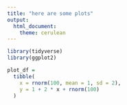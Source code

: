 ```yaml
---
title: "here are some plots"
output: 
  html_document:
    theme: cerulean
---
```

```r
library(tidyverse)
library(ggplot2)
```
```r
plot_df = 
  tibble(
    x = rnorm(100, mean = 1, sd = 2),
    y = 1 + 2 * x + rnorm(100)
  )
```


